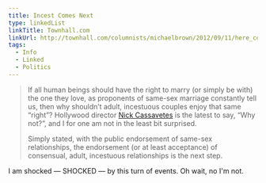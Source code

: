 ```yaml
---
title: Incest Comes Next
type: linkedList
linkTitle: Townhall.com
linkUrl: http://townhall.com/columnists/michaelbrown/2012/09/11/here_comes_incest_just_as_predicted
tags:
  - Info
  - Linked
  - Politics
---
```


> If all human beings should have the right to marry (or simply be with) the one they love, as proponents of same-sex marriage constantly tell us, then why shouldn’t adult, incestuous couples enjoy that same “right”? Hollywood director [Nick Cassavetes](http://www.foxnews.com/entertainment/2012/09/10/notebook-director-nick-cassavetes-says-incest-who-gives-damn/?intcmp=features) is the latest to say, “Why not?”, and I for one am not in the least bit surprised.
>
> Simply stated, with the public endorsement of same-sex relationships, the endorsement (or at least acceptance) of consensual, adult, incestuous relationships is the next step.

I am shocked — SHOCKED — by this turn of events. Oh wait, no I'm not.
